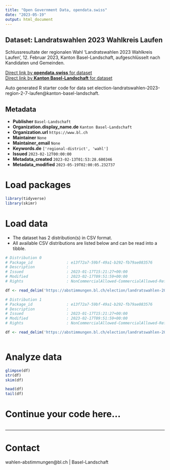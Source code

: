 ```yaml
---
title: "Open Government Data, opendata.swiss"
date: "2023-05-19"
output: html_document
---
```


## Dataset: Landratswahlen 2023 Wahlkreis Laufen

Schlussresultate der regionalen Wahl 'Landratswahlen 2023 Wahlkreis Laufen', 12. Februar 2023, Kanton Basel-Landschaft, aufgeschlüsselt nach Kandidaten und Gemeinden.

[Direct link by **opendata.swiss** for dataset](https://opendata.swiss/de/dataset/landratswahlen-2023-wahlkreis-laufen)<br>
[Direct link by **Kanton Basel-Landschaft** for dataset](https://abstimmungen.bl.ch/election/landratswahlen-2023-region-2-7-laufen/data)

Auto generated R starter code for data set election-landratswahlen-2023-region-2-7-laufen@kanton-basel-landschaft.

## Metadata

- **Publisher** `Basel-Landschaft`
- **Organization.display_name.de** `Kanton Basel-Landschaft`
- **Organization.url** `https://www.bl.ch`
- **Maintainer** `None`
- **Maintainer_email** `None`
- **Keywords.de** `['regional-district', 'wahl']`
- **Issued** `2023-02-12T00:00:00`
- **Metadata_created** `2023-02-13T01:53:28.600346`
- **Metadata_modified** `2023-05-19T02:00:05.232737`


# Load packages

```r

library(tidyverse)
library(skimr)

```

# Load data

-   The dataset has 2 distribution(s) in CSV format.
-   All available CSV distributions are listed below and can be read into a tibble.

```r

# Distribution 0
# Package_id               : e13f72a7-59bf-49a1-b292-fb79ae083576
# Description              : 
# Issued                   : 2023-01-17T15:21:27+00:00
# Modified                 : 2023-02-17T09:51:59+00:00
# Rights                   : NonCommercialAllowed-CommercialAllowed-ReferenceRequired

df <- read_delim('https://abstimmungen.bl.ch/election/landratswahlen-2023-region-2-7-laufen/data-csv')

# Distribution 1
# Package_id               : e13f72a7-59bf-49a1-b292-fb79ae083576
# Description              : 
# Issued                   : 2023-01-17T15:21:27+00:00
# Modified                 : 2023-02-17T09:51:59+00:00
# Rights                   : NonCommercialAllowed-CommercialAllowed-ReferenceRequired

df <- read_delim('https://abstimmungen.bl.ch/election/landratswahlen-2023-region-2-7-laufen/data-parties-csv')



```

# Analyze data

```r

glimpse(df)
str(df)
skim(df)

head(df)
tail(df)

```

# Continue your code here...

```r

```

------------------------------------------------------------------------

# Contact

wahlen-abstimmungen@bl.ch | Basel-Landschaft
